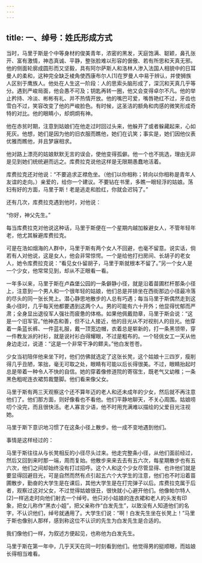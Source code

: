 ```yaml
---
---
---
```

title: 一、绰号：姓氏形成方式
---




当时，马里于斯是个中等身材的俊美青年，浓密的黑发，天庭饱满、聪颖，鼻孔张开、富有激情，神态真诚、平静，整张脸难以形容的倨傲、若有所思和天真无邪。他的侧面轮廓成圆形而又坚毅，具有阿尔萨斯人和洛林人渗入法国人相貌中的日耳曼人的柔和，这种完全缺乏棱角使西康布尔人[1]在罗曼人中易于辨认，并使狮族人区别于鹰族人。他处在人生这一阶段：人的思索头脑形成了，深沉和天真几乎等分。遇到严峻局面，他会愚不可及；钥匙再转一圈，他又会变得卓尔不凡。他的举止矜持、冷淡、彬彬有礼、并不热情开放。他的嘴巴可爱，嘴唇艳红不过，牙齿也雪白不过，笑容改变了他的严峻脸色。有时候，这圣洁的额角和肉感的微笑形成奇特的对比。他的眼睛小，却炯炯有神。

他在赤贫时期，注意到姑娘们在他走过时回过头来，他躲开了或者躲藏起来，心如死灰。他想，她们是因为他的旧衣服而瞧他，她们在讥笑；事实是，她们因他仪表优雅而瞧他，并且梦寐相求。

他对路上漂亮的姑娘默默无言的误会，使他变得孤僻。他一个也不挑选，理由无非是见到她们统统避而远之。库费拉克说他这样是无限期愚蠢地活着。

库费拉克还对他说：“不要追求正襟危坐。（他们以你相称；转向以你相称是青年人友谊的走向。）亲爱的，给你一个建议。不要钻在书里，多瞧一眼轻浮的姑娘。荡妇有好的方面，马里于斯！老是逃走和脸红，你就会迟钝了。”

还有几次，库费拉克遇到他时，对他说：

“你好，神父先生。”

每当库费拉克对他说这种话，马里于斯便在一个星期内越加躲避女人，不管年轻年老，他尤其躲避库费拉克。

可是在浩如烟海的人群中，马里于斯有两个女人不回避，也毫不留意。说实话，倘若有人对他说，这是女人，他会非常惊愕。一个是给他打扫房间、长胡子的老女人，她令库费拉克说：“看见女仆留胡子，马里于斯就根本不留了。”另一个女人是一个少女，他常常见到，却从不正眼看一看。

一年多以来，马里于斯在卢森堡公园的一条僻静小径，就是沿着苗圃栏杆那条小径上，注意到一个男人和一个很年轻的姑娘，他们总是并排坐在西街那边小径最冷落的尽头的同一张长凳上。潜心静思地散步的人总有巧遇；每当马里于斯偶然走到这条小径时，几乎每天他都要遇到这两个人。男的可能有六十开外；他显得忧郁而严肃；全身显出退役军人强壮而疲惫的体格。如果他佩戴勋章，马里于斯会说：“这是一个旧军官。”他神态和善，但不让人接近，他的目光从不对视别人的目光。他穿着一条蓝长裤、一件蓝礼服，戴一顶宽边帽，衣着总是崭新的，打一条黑领带，穿一件教友派的衬衫，就是说衬衫白得耀眼，不过是粗布的。一个轻佻女工一天从他身边走过，说道：“这是一个非常干净的鳏夫。”他白发苍苍。

少女当初陪伴他来坐下时，他们仿佛就选定了这张长凳，这个姑娘十三四岁，瘦削得几乎丑陋，笨拙，毫无可取之处，眼睛有可能以后长得很美。不过，眼睛抬起时总是带着一种令人不快的自信。她的穿着像修道院的寄宿生，既老气又幼稚；一条黑色粗呢连衣裙剪裁蹩脚。他们看来像父女。

马里于斯有两三天观察这个还不算年迈的老人和还未成年的少女，然后就不再注意他们了。他们那方面，则好像看也不看他。他们平静地聊天，不关心周围。姑娘唠叨个没完，而且很快活。老人寡言少语，他不时用充满难以描绘的父爱目光注视她。

马里于斯下意识地习惯了在这条小径上散步。他一成不变地遇到他们。

事情是这样经过的：

马里于斯往往从与长凳相反的小径尽头过来。他走完整条小径，从他们面前经过，然后又回到来时那一端，周而复始。他散步来来去去有五六次，每星期散步也有五六次，他们之间却始终没有打过招呼。这个人和这个少女尽管显得、也许他们就是要显得回避目光，可是自然而然有点引起五六个大学生的注意，他们也不时沿着苗圃散步，勤奋的大学生是在课后，其他大学生是在打完弹子以后。库费拉克属于后者，观察过这对父女，不过觉得姑娘很丑，很快就小心避开他们。他像帕尔特人[2]一样逃走时向他们射去一个绰号。他只对小姑娘的连衣裙和老人的头发有印象，把女儿称作“黑衣小姐”，把父亲称作“白发先生”，以致没有人知道他们的名字，不认识他们，绰号就通用了。大学生们说：“啊！白发先生坐在长凳上！”马里于斯也像别人那样，感到称这位不认识的先生为白发先生是合适的。

我们像他们一样，为叙述方便起见，也称他为白发先生。

马里于斯在第一年中，几乎天天在同一时刻看到他们。他觉得男的挺顺眼，而姑娘长得相当难看。